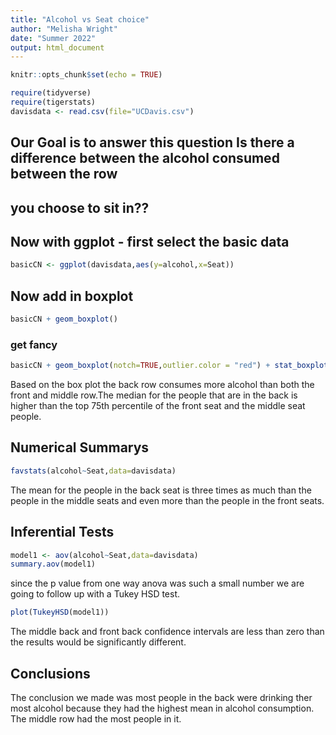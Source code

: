 ```yaml
---
title: "Alcohol vs Seat choice"
author: "Melisha Wright"
date: "Summer 2022"
output: html_document
---
```


```r
knitr::opts_chunk$set(echo = TRUE)
```

```r
require(tidyverse)
require(tigerstats)
davisdata <- read.csv(file="UCDavis.csv")
```
## Our Goal is to answer this question Is there a difference between the alcohol consumed between the row
## you choose to sit in??

## Now with ggplot - first select the basic data

```r
basicCN <- ggplot(davisdata,aes(y=alcohol,x=Seat))
```
## Now add in boxplot

```r
basicCN + geom_boxplot()
```
  
  
### get fancy  

```r
basicCN + geom_boxplot(notch=TRUE,outlier.color = "red") + stat_boxplot(geom ='errorbar') + labs(title="Fancy notch boxplot \n with 2 lines")
```

Based on the box plot the back row consumes more alcohol than both the front and middle row.The median for the people that are in the back is higher than the top 75th percentile of the front seat and the middle seat people.      

## Numerical Summarys 

```r
favstats(alcohol~Seat,data=davisdata)
```
The mean for the people in the back seat is three times as much than the people in the middle seats and even more than the people in the front seats.  

## Inferential Tests

```r
model1 <- aov(alcohol~Seat,data=davisdata)
summary.aov(model1)
```
since the p value from one way anova was such a small number we are going to follow up with a Tukey HSD test.
```r
plot(TukeyHSD(model1))
```

The middle back and front back confidence intervals are less than zero than the results would be significantly different.    

## Conclusions

The conclusion we made was most people in the back were drinking ther most alcohol because they had the highest mean in alcohol consumption. The middle row had the most people in it.


